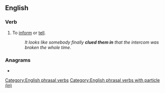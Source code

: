 ==English==

===Verb===
{{en-verb|clues in|cluing in|clued in}}

# {{lb|en|informal}} To [[inform]] or [[tell]].
#: ''It looks like somebody finally '''clued them in''' that the intercom was broken the whole time.''

===Anagrams===
* {{anagrams|en|a=ceilnu|leucin|nuclei|unclie}}

[[Category:English phrasal verbs]]
[[Category:English phrasal verbs with particle (in)]]